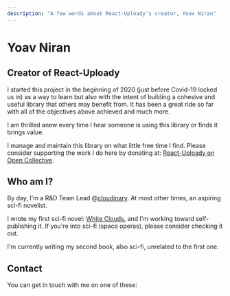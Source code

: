```yaml
---
description: "A few words about React-Uploady's creator, Yoav Niran"
---
```


# Yoav Niran

## Creator of React-Uploady

I started this project in the beginning of 2020 (just before Covid-19 locked us in) as a way to learn but also with the intent of building a cohesive and useful library
that others may benefit from.
It has been a great ride so far with all of the objectives above achieved and much more.

I am thrilled anew every time I hear someone is using this library or finds it brings value.

I manage and maintain this library on what little free time I find.
Please consider supporting the work I do here by donating at: [React-Uploady on Open Collective](https://opencollective.com/react-uploady).

## Who am I?

By day, I'm a R&D Team Lead @[cloudinary](https://cloudinary.com). At most other times, an aspiring sci-fi novelist.

I wrote my first sci-fi novel: [White Clouds](https://whitecloudsbook.com), and I'm working toward self-publishing it.
If you're into sci-fi (space operas), please consider checking it out.

I'm currently writing my second book, also sci-fi, unrelated to the first one.

## Contact

You can get in touch with me on one of these:


<ContactList/>

